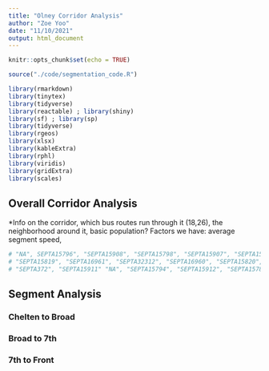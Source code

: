 ```yaml
---
title: "Olney Corridor Analysis"
author: "Zoe Yoo"
date: "11/10/2021"
output: html_document
---
```


```r
knitr::opts_chunk$set(echo = TRUE)

source("./code/segmentation_code.R")

library(rmarkdown)
library(tinytex)
library(tidyverse)
library(reactable) ; library(shiny)
library(sf) ; library(sp)
library(tidyverse)
library(rgeos)
library(xlsx)
library(kableExtra)
library(rphl)
library(viridis)
library(gridExtra)
library(scales)

```


## Overall Corridor Analysis

*Info on the corridor, which bus routes run through it (18,26), the neighborhood around it, basic population?
Factors we have: average segment speed, 

```r
# "NA", SEPTA15796", "SEPTA15908", "SEPTA15798", "SEPTA15907", "SEPTA15799", "SEPTA28699", "SEPTA15800", "SEPTA16966", "SEPTA15814", "SEPTA16965", "SEPTA381","SEPTA15795", "SEPTA373","SEPTA382","SEPTA15910"
# "SEPTA15819", "SEPTA16961", "SEPTA32312", "SEPTA16960", "SEPTA15820", "SEPTA16959", "SEPTA15822", "SEPTA15697", "SEPTA15899", "SEPTA15818", "SEPTA16962", "SEPTA16963" "SEPTA15815" "SEPTA16964" "SEPTA15817" # Olney & 7th to Olney & Front
# "SEPTA372", "SEPTA15911" "NA", "SEPTA15794", "SEPTA15912", "SEPTA15789", "SEPTA15915", "SEPTA15586", "SEPTA15793", "SEPTA15913", "SEPTA15791", "SEPTA15914", "SEPTA15792", "SEPTA15786", "SEPTA15916", "SEPTA15782", "SEPTA15917", "SEPTA15587", "SEPTA16979", "SEPTA15779", "SEPTA15918", "SEPTA15919"

```

## Segment Analysis

### Chelten to Broad



### Broad to 7th


### 7th to Front

